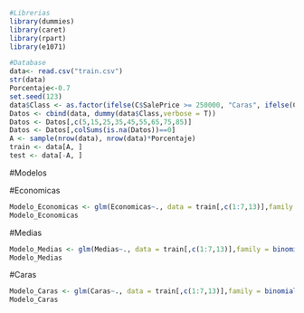 
```r

#Librerias
library(dummies)
library(caret)
library(rpart)
library(e1071)
```

```r

#Database
data<- read.csv("train.csv")
str(data) 
Porcentaje<-0.7
set.seed(123)
data$Class <- as.factor(ifelse(C$SalePrice >= 250000, "Caras", ifelse(C$SalePrice >= 500000, "Intermedia", "Economica")))
Datos <- cbind(data, dummy(data$Class,verbose = T))
Datos <- Datos[,c(5,15,25,35,45,55,65,75,85)]
Datos <- Datos[,colSums(is.na(Datos))==0]
A <- sample(nrow(data), nrow(data)*Porcentaje)
train <- data[A, ]
test <- data[-A, ]
```

#Modelos

#Economicas
```r
Modelo_Economicas <- glm(Economicas~., data = train[,c(1:7,13)],family = binomial(),maxit = 100)
Modelo_Economicas
```

#Medias
```r
Modelo_Medias <- glm(Medias~., data = train[,c(1:7,13)],family = binomial(),maxit = 100)
Modelo_Medias
```

#Caras 
```r
Modelo_Caras <- glm(Caras~., data = train[,c(1:7,13)],family = binomial(),maxit = 100)
Modelo_Caras
```